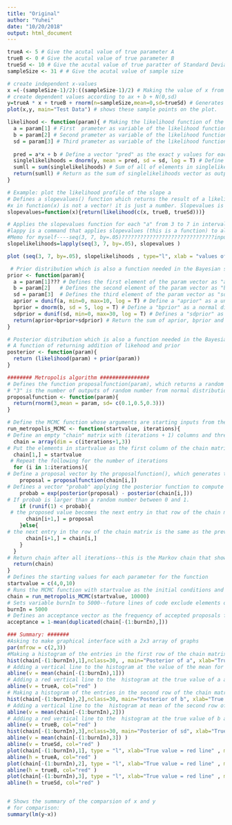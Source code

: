 ```yaml
---
title: "Original"
author: "Yuhei"
date: "10/20/2018"
output: html_document
---
```

```r
trueA <- 5 # Give the acutal value of true parameter A
trueB <- 0 # Give the acutal value of true parameter B 
trueSd <- 10 # Give the acutal value of true paratter of Standard Deviation
sampleSize <- 31 # # Give the acutal value of sample size 

# create independent x-values 
x =(-(sampleSize-1)/2):((sampleSize-1)/2) # Making the value of x from -15 to 15
# create dependent values according to ax + b + N(0,sd)
y=trueA * x + trueB + rnorm(n=sampleSize,mean=0,sd=trueSd) # Generates a vector of y values that deviate randomly from the above linear relationship between x and y 
plot(x,y, main="Test Data") # shows these sample points on the plot.

likelihood <- function(param){ # Making the likelihood function of the following the three parameters. 
  a = param[1] # First  prameter as variable of the likelihood function
  b = param[2] # Second prameter as variable of the likelihood function
  sd = param[3] # Third prameter as variable of the likelihood function
  
  pred = a*x + b # Define a vector "pred" as the exact y values for each x in the sample given the inital conditions in param
  singlelikelihoods = dnorm(y, mean = pred, sd = sd, log = T) # Define a vector of likelihood of the function given on the prediction as mean 
  sumll = sum(singlelikelihoods) # Sum of all of elements in singlelikelihoods vector. 
  return(sumll) # Return as the sum of singlelikelihoods vector as output of likelihood function
}
```
```r
# Example: plot the likelihood profile of the slope a
# Defines a slopevalues() function which returns the result of a likelihood function with the argument as the slope "a" and trueB/trueSd being constant
#x in function(x) is not a vector! it is just a number. Slopevalues is a function.
slopevalues=function(x){return(likelihood(c(x, trueB, trueSd)))}

# Applies the slopevalues function for each "a" from 3 to 7 in intervals of 0.5 and stores each result as an element in the vector "slopelikelihoods"
#lappy is a command that applies slopevalues (this is a function) to all of the numbers in seq(3, 7, by=.05) 
#Memo for myself----seq(3, 7, by=.05)??????????????????????????????input??????slopevalues?????????function???likelihood????????????????????????
slopelikelihoods=lapply(seq(3, 7, by=.05), slopevalues )

plot (seq(3, 7, by=.05), slopelikelihoods , type="l", xlab = "values of slope parameter a", ylab = "Log likelihood")
```

```r
 # Prior distribution which is also a function needed in the Bayesian statistics
prior <- function(param){
  a = param[1]??? # Defines the first element of the param vector as "a" 
  b = param[2]   # Defines the second element of the param vector as "b
  sd = param[3]  # Defines the third element of the param vector as "sd"
  aprior = dunif(a, min=0, max=10, log = T) # Define a "aprior" as a uniform distribution of "a" bounded from 0 to 10 on a log scale
  bprior = dnorm(b, sd = 5, log = T) # Define a "bprior" as a normal distribution of "b" with a standard deviation of 5 on a log scale
  sdprior = dunif(sd, min=0, max=30, log = T) # Defines a "sdprior" as a uniform distribution of "sd" bounded from 0 to 30 on a log scale
  return(aprior+bprior+sdprior) # Return the sum of aprior, bprior and sdprior as the output of function
}

# Posterior distribution which is also a function needed in the Bayesian statistics. 
# A function of returning addition of likehood and prior
posterior <- function(param){
  return (likelihood(param) + prior(param))
}
```


```r

######## Metropolis algorithm ################
# Defines the function proposalfunction(param), which returns a random number from a normal distribution with mean = parameter and given sd for each element of the param vector
# "3" is the number of outputs of random number from normal distribution. 
proposalfunction <- function(param){
  return(rnorm(3,mean = param, sd= c(0.1,0.5,0.3)))
}

# Define the MCMC function whose arguments are starting inputs from the startvalue vector for each parameter and the number of iterations of the function to run
run_metropolis_MCMC <- function(startvalue, iterations){
# Define an empty "chain" matrix with (iterations + 1) columns and three rows (one for each parameter) 
  chain = array(dim = c(iterations+1,3)) 
# Put the elements in startvalue as the first column of the chain matrix
  chain[1,] = startvalue
 # Repeat the following for the number of iterations
  for (i in 1:iterations){
# Define a proposal vector by the proposalfunction(), which generates three random numbers from normal distributions around the ith elements in chain
    proposal = proposalfunction(chain[i,])
# Defines a vector "probab" applying the posterior function to compute the ratio of probabilites of the proposed parameter value and the ith element in chain
    probab = exp(posterior(proposal) - posterior(chain[i,]))
# If probab is larger than a random number between 0 and 1.
    if (runif(1) < probab){
 # the proposed value becomes the next entry in that row of the chain matrix
      chain[i+1,] = proposal
    }else{
# the next entry in the row of the chain matrix is the same as the previous one.
      chain[i+1,] = chain[i,]
    }
  }
# Return chain after all iterations--this is the Markov chain that shows values in the probability distribution of each parameter
  return(chain)
}
# Defines the starting values for each parameter for the function 
startvalue = c(4,0,10)
# Runs the MCMC function with startvalue as the initial conditions and with 10,000 iterations
chain = run_metropolis_MCMC(startvalue, 10000)
# Sets variable burnIn to 5000--future lines of code exclude elements of chain from 1:burnIn. This is early iterations of the MCMC function are more biased than later ones
burnIn = 5000
# Defines an acceptance vector as the frequency of accepted proposals for each parameter. 
acceptance = 1-mean(duplicated(chain[-(1:burnIn),]))
```


```r

### Summary: #######
#Asking to make graphical interface with a 2x3 array of graphs
par(mfrow = c(2,3))
#Making a histogram of the entries in the first row of the chain matrix 
hist(chain[-(1:burnIn),1],nclass=30, , main="Posterior of a", xlab="True value = red line" )
# Adding a vertical line to the histogram at the value of the mean for all the relevant entries in the class matrix.
abline(v = mean(chain[-(1:burnIn),1]))
# Adding a red vertical line to the  histogram at the true value of a as input
abline(v = trueA, col="red" )
# Making a histogram of the entries in the second row of the chain matrix 
hist(chain[-(1:burnIn),2],nclass=30, main="Posterior of b", xlab="True value = red line")
# Adding a vertical line to the  histogram at mean of the second row of the chain matrix as input
abline(v = mean(chain[-(1:burnIn),2]))
# Adding a red vertical line to the  histogram at the true value of b as input
abline(v = trueB, col="red" )
hist(chain[-(1:burnIn),3],nclass=30, main="Posterior of sd", xlab="True value = red line")
abline(v = mean(chain[-(1:burnIn),3]) )
abline(v = trueSd, col="red" )
plot(chain[-(1:burnIn),1], type = "l", xlab="True value = red line" , main = "Chain values of a", )
abline(h = trueA, col="red" )
plot(chain[-(1:burnIn),2], type = "l", xlab="True value = red line" , main = "Chain values of b", )
abline(h = trueB, col="red" )
plot(chain[-(1:burnIn),3], type = "l", xlab="True value = red line" , main = "Chain values of sd",)
abline(h = trueSd, col="red" )



```

```r
# Shows the summary of the comparsion of x and y
# for comparison:
summary(lm(y~x))
```


